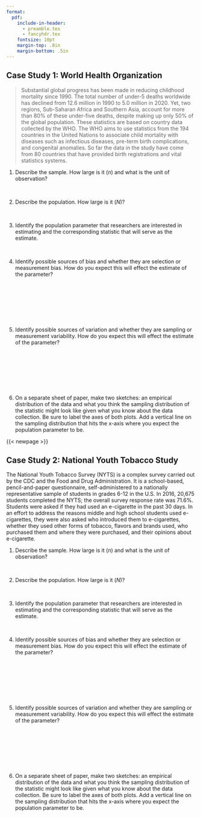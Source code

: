 ```yaml
---
format:
  pdf:
    include-in-header:
      - preamble.tex
      - fancyhdr.tex
    fontsize: 10pt
    margin-top: .8in
    margin-bottom: .5in
---
```


\thispagestyle{empty}

\begin{center}
\textsc{Stat 20: PS 5.1 From Samples to Populations} \\
\noindent\rule{12cm}{0.4pt}
\end{center}

## Case Study 1: World Health Organization

> Substantial global progress has been made in reducing childhood mortality since 1990. The total number of under-5 deaths worldwide has declined from 12.6 million in 1990 to 5.0 million in 2020. Yet, two regions, Sub-Saharan Africa and Southern Asia, account for more than 80% of these under-five deaths, despite making up only 50% of the global population. These statistics are based on country data collected by the WHO. The WHO aims to use statistics from the 194 countries in the United Nations to associate child mortality with diseases such as infectious diseases, pre-term birth complications, and congenital anomalies. So far the data in the study have come from 80 countries that have provided birth registrations and vital statistics systems.

1. Describe the sample. How large is it ($n$) and what is the unit of observation?

\

2. Describe the population. How large is it ($N$)?

\

3. Identify the population parameter that researchers are interested in estimating and the corresponding statistic that will serve as the estimate.

\

4. Identify possible sources of bias and whether they are selection or measurement bias. How do you expect this will effect the estimate of the parameter?

\
\
\
\
\
\


5. Identify possible sources of variation and whether they are sampling or measurement variability. How do you expect this will effect the estimate of the parameter?

\
\
\
\
\
\

6. On a separate sheet of paper, make two sketches: an empirical distribution of the data and what you think the sampling distribution of the statistic might look like given what you know about the data collection. Be sure to label the axes of both plots. Add a vertical line on the sampling distribution that hits the x-axis where you expect the population parameter to be.

{{< newpage >}}

## Case Study 2: National Youth Tobacco Study

The National Youth Tobacco Survey (NYTS) is a complex survey carried out by the CDC and the Food and Drug Administration. It is a school-based, pencil-and-paper questionnaire, self-administered to a nationally representative sample of students in grades 6-12 in the U.S. In 2016, 20,675 students completed the NYTS; the overall survey response rate was 71.6%. Students were asked if they had used an e-cigarette in the past 30 days. In an effort to address the reasons middle and high school students used e-cigarettes, they were also asked who introduced them to e-cigarettes, whether they used other forms of tobacco, flavors and brands used, who purchased them and where they were purchased, and their opinions about e-cigarette.

1. Describe the sample. How large is it ($n$) and what is the unit of observation?

\

2. Describe the population. How large is it ($N$)?

\

3. Identify the population parameter that researchers are interested in estimating and the corresponding statistic that will serve as the estimate.

\

4. Identify possible sources of bias and whether they are selection or measurement bias. How do you expect this will effect the estimate of the parameter?

\
\
\
\
\
\


5. Identify possible sources of variation and whether they are sampling or measurement variability. How do you expect this will effect the estimate of the parameter?

\
\
\
\
\
\

6. On a separate sheet of paper, make two sketches: an empirical distribution of the data and what you think the sampling distribution of the statistic might look like given what you know about the data collection. Be sure to label the axes of both plots. Add a vertical line on the sampling distribution that hits the x-axis where you expect the population parameter to be.